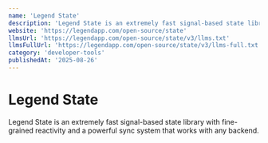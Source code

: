 ```yaml
---
name: 'Legend State'
description: 'Legend State is an extremely fast signal-based state library with fine-grained reactivity and a powerful sync system that works with any backend.'
website: 'https://legendapp.com/open-source/state'
llmsUrl: 'https://legendapp.com/open-source/state/v3/llms.txt'
llmsFullUrl: 'https://legendapp.com/open-source/state/v3/llms-full.txt'
category: 'developer-tools'
publishedAt: '2025-08-26'
---
```


# Legend State

Legend State is an extremely fast signal-based state library with fine-grained reactivity and a powerful sync system that works with any backend.
